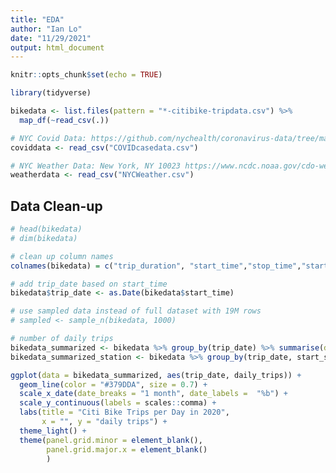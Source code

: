 ```yaml
---
title: "EDA"
author: "Ian Lo"
date: "11/29/2021"
output: html_document
---
```


```r
knitr::opts_chunk$set(echo = TRUE)
```


```r
library(tidyverse)

bikedata <- list.files(pattern = "*-citibike-tripdata.csv") %>% 
  map_df(~read_csv(.))

# NYC Covid Data: https://github.com/nychealth/coronavirus-data/tree/master/trends
coviddata <- read_csv("COVIDcasedata.csv")

# NYC Weather Data: New York, NY 10023 https://www.ncdc.noaa.gov/cdo-web/datasets/GHCND/locations/ZIP:10023/detail
weatherdata <- read_csv("NYCWeather.csv")
```
## Data Clean-up
```r
# head(bikedata)
# dim(bikedata)

# clean up column names
colnames(bikedata) = c("trip_duration", "start_time","stop_time","start_station_id","start_station_name","start_station_latitude","start_station_longitude","end_station_id","end_station_name","end_station_latitude","end_station_longitude","bike_id","user_type","birth_year","gender")

# add trip_date based on start_time
bikedata$trip_date <- as.Date(bikedata$start_time)

# use sampled data instead of full dataset with 19M rows
# sampled <- sample_n(bikedata, 1000) 

# number of daily trips
bikedata_summarized <- bikedata %>% group_by(trip_date) %>% summarise(daily_trips = n())
bikedata_summarized_station <- bikedata %>% group_by(trip_date, start_station_name) %>% summarise(daily_trips = n())

```

```r
ggplot(data = bikedata_summarized, aes(trip_date, daily_trips)) +
  geom_line(color = "#379DDA", size = 0.7) +
  scale_x_date(date_breaks = "1 month", date_labels =  "%b") +
  scale_y_continuous(labels = scales::comma) +
  labs(title = "Citi Bike Trips per Day in 2020",
       x = "", y = "daily trips") +
  theme_light() +
  theme(panel.grid.minor = element_blank(),
        panel.grid.major.x = element_blank()
        )

```

